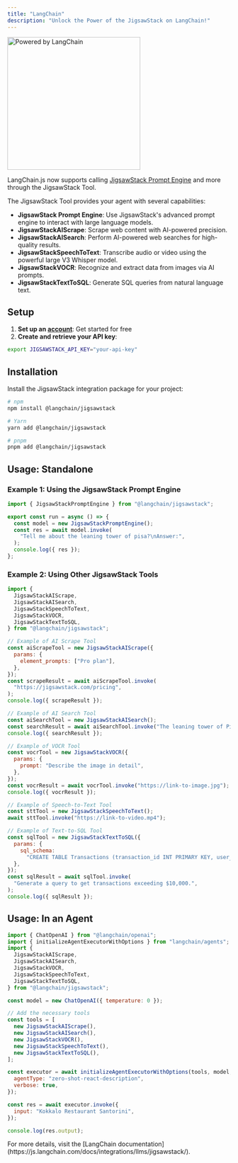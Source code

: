 ```yaml
---
title: "LangChain"
description: "Unlock the Power of the JigsawStack on LangChain!"
---
```


<img
  className="mx-auto"
  src="/images/langchain.png"
  alt="Powered by LangChain"
  height="300"
  width="300"
/>

LangChain.js now supports calling [JigsawStack Prompt Engine](/docs/examples/ai/prompt-engine) and more through the JigsawStack Tool.

The JigsawStack Tool provides your agent with several capabilities:

- **JigsawStack Prompt Engine**: Use JigsawStack's advanced prompt engine to interact with large language models.
- **JigsawStackAIScrape**: Scrape web content with AI-powered precision.
- **JigsawStackAISearch**: Perform AI-powered web searches for high-quality results.
- **JigsawStackSpeechToText**: Transcribe audio or video using the powerful large V3 Whisper model.
- **JigsawStackVOCR**: Recognize and extract data from images via AI prompts.
- **JigsawStackTextToSQL**: Generate SQL queries from natural language text.

## Setup

1. **Set up an [account](https://jigsawstack.com/)**: Get started for free
2. **Create and retrieve your API key**:

```bash
export JIGSAWSTACK_API_KEY="your-api-key"
```

## Installation

Install the JigsawStack integration package for your project:

```bash
# npm
npm install @langchain/jigsawstack

# Yarn
yarn add @langchain/jigsawstack

# pnpm
pnpm add @langchain/jigsawstack
```

## Usage: Standalone

### Example 1: Using the JigsawStack Prompt Engine

```javascript
import { JigsawStackPromptEngine } from "@langchain/jigsawstack";

export const run = async () => {
  const model = new JigsawStackPromptEngine();
  const res = await model.invoke(
    "Tell me about the leaning tower of pisa?\nAnswer:",
  );
  console.log({ res });
};
```

### Example 2: Using Other JigsawStack Tools

```javascript
import {
  JigsawStackAIScrape,
  JigsawStackAISearch,
  JigsawStackSpeechToText,
  JigsawStackVOCR,
  JigsawStackTextToSQL,
} from "@langchain/jigsawstack";

// Example of AI Scrape Tool
const aiScrapeTool = new JigsawStackAIScrape({
  params: {
    element_prompts: ["Pro plan"],
  },
});
const scrapeResult = await aiScrapeTool.invoke(
  "https://jigsawstack.com/pricing",
);
console.log({ scrapeResult });

// Example of AI Search Tool
const aiSearchTool = new JigsawStackAISearch();
const searchResult = await aiSearchTool.invoke("The leaning tower of Pisa");
console.log({ searchResult });

// Example of VOCR Tool
const vocrTool = new JigsawStackVOCR({
  params: {
    prompt: "Describe the image in detail",
  },
});
const vocrResult = await vocrTool.invoke("https://link-to-image.jpg");
console.log({ vocrResult });

// Example of Speech-to-Text Tool
const sttTool = new JigsawStackSpeechToText();
await sttTool.invoke("https://link-to-video.mp4");

// Example of Text-to-SQL Tool
const sqlTool = new JigsawStackTextToSQL({
  params: {
    sql_schema:
      "CREATE TABLE Transactions (transaction_id INT PRIMARY KEY, user_id INT NOT NULL, ... )",
  },
});
const sqlResult = await sqlTool.invoke(
  "Generate a query to get transactions exceeding $10,000.",
);
console.log({ sqlResult });
```

## Usage: In an Agent

```javascript
import { ChatOpenAI } from "@langchain/openai";
import { initializeAgentExecutorWithOptions } from "langchain/agents";
import {
  JigsawStackAIScrape,
  JigsawStackAISearch,
  JigsawStackVOCR,
  JigsawStackSpeechToText,
  JigsawStackTextToSQL,
} from "@langchain/jigsawstack";

const model = new ChatOpenAI({ temperature: 0 });

// Add the necessary tools
const tools = [
  new JigsawStackAIScrape(),
  new JigsawStackAISearch(),
  new JigsawStackVOCR(),
  new JigsawStackSpeechToText(),
  new JigsawStackTextToSQL(),
];

const executor = await initializeAgentExecutorWithOptions(tools, model, {
  agentType: "zero-shot-react-description",
  verbose: true,
});

const res = await executor.invoke({
  input: "Kokkalo Restaurant Santorini",
});

console.log(res.output);
```

<Info>
  For more details, visit the [LangChain
  documentation](https://js.langchain.com/docs/integrations/llms/jigsawstack/).
</Info>
